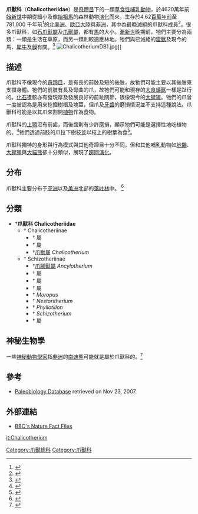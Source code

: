 {{Automatic Taxobox
| taxon = Chalicotheriidae
| name = 爪獸科
| fossil_range = 中[[始新世|始新世]]至早[[更新世|更新世]] {{Fossil range|46.2|0.781}}
| image = Moropus.jpg
| image_width = 250px
| image_caption = [[石爪獸|石爪獸]]，展示於[[美國國立自然史博物館|美國國立自然史博物館]]
| authority = [[Theodore_Gill|Gill]], 1872<ref name="Gill, 1872">{{cite book|last1=Gill|first1=Theodore|title=Arrangement of the Families of Mammals|date=1872|publisher=Smithsonian|location=Washington|pages=8, 71, 76|url=https://biodiversitylibrary.org/page/1336697|series=Smithsonian Miscellaneous Collections|volume=230|access-date=2018-12-11|archive-date=2018-12-14|archive-url=https://web.archive.org/web/20181214164154/https://www.biodiversitylibrary.org/page/1336697|dead-url=no}}</ref>
| type_genus = {{extinct}}[[爪獸屬|爪獸屬]] ''Chalicotherium''
| type_genus_authority = [[Johann_Jakob_Kaup|J. J. Kaup]], 1833
| subdivision_ranks = [[亞科|亞科]]
| subdivision =
* †{{link-en|爪獸亞科|Chalicotheriinae}} Chalicotheriinae <br>{{small|Gill, 1872}}
* †{{link-en|裂爪獸亞科|Schizotheriinae}} Schizotheriinae <br>{{small|[[William_Jacob_Holland|Holland]] & Peterson, 1914}}<ref>{{cite journal |last = Coombs |first = Margery C. |title = The chalicothere ''Metaschizotherium bavaricum'' (Perissodactyla, Chalicotheriidae, Schizotheriinae) from the Miocene (MN5) Lagerstatte of Sandelzhausen (Germany): description, comparison, and paleoecological significance |journal = Paläontologische Zeitschrift |volume = 83 |issue = 1 |pages = 85–129 |publisher = Springer |location = Berlin / Heidelberg |date = 13 February 2009 |doi = 10.1007/s12542-009-0004-x |url = http://doc.rero.ch/record/209675/files/PAL_E4183.pdf |access-date = 2019-09-16 |archive-date = 2018-07-24 |archive-url = https://web.archive.org/web/20180724012217/http://doc.rero.ch/record/209675/files/PAL_E4183.pdf |dead-url = no }}</ref>
}}
'''爪獸科'''（'''Chalicotheriidae'''）是[[奇蹄目|奇蹄目]]下的一類[[草食性|草食性]][[哺乳動物|哺乳動物]]，於4620萬年前[[始新世|始新世]]中期從細小及像[[始祖馬|始祖馬]]的森林動物[[演化|演化]]而來，生存於4.62[[百萬年前|百萬年前]]至 781,000 千年前<ref>{{Cite web|url=http://paleodb.org/cgi-bin/bridge.pl?action=checkTaxonInfo&taxon_no=43076&is_real_user=1|title=Fossilworks: Chalicotheriidae|website=paleodb.org|access-date=2016-04-19|archive-date=2008-04-30|archive-url=https://web.archive.org/web/20080430003236/http://paleodb.org/cgi-bin/bridge.pl?action=checkTaxonInfo|dead-url=no}}</ref>的[[北美洲|北美洲]]、[[歐亞大陸|歐亞大陸]]與[[非洲|非洲]]，其中{{link-en|奈王爪獸屬|Nestoritherium}}為最晚滅絕的爪獸科成員<ref>{{Cite web|url=http://fossilworks.org/bridge.pl?a=taxonInfo&taxon_no=43085|title=Fossilworks: Nestoritherium|website=fossilworks.org|access-date=2016-04-19|archive-date=2016-05-07|archive-url=https://web.archive.org/web/20160507205201/http://fossilworks.org/bridge.pl?a=taxonInfo&taxon_no=43085|dead-url=no}}</ref>。很多爪獸科，如[[石爪獸屬|石爪獸屬]]及[[爪獸屬|爪獸屬]]，都有[[馬|馬]]的大小。[[漸新世|漸新世]]晚期前，牠們主要分為兩類：一類是生活在草原，而另一類則較適應林地。牠們與已滅絕的[[雷獸|雷獸]]及現今的馬、[[犀牛|犀牛]]及[[貘|貘]]有關。<ref name=MamEv>{{cite book en|author= Savage, RJG, & Long, MR|year=1986 |title= Mammal Evolution: an illustrated guide|url= https://archive.org/details/mammalevolutioni00sava|publisher= Facts on File|location=New York|pages= [https://archive.org/details/mammalevolutioni00sava/page/n102 198]-199|isbn= 0-8160-1194-X}}</ref>
[[File:ChalicotheriumDB1.jpg|thumb]]]]

==描述==
爪獸科不像現今的[[奇蹄目|奇蹄目]]，是有長的前肢及短的後肢，故牠們可能主要以其後肢來支撐身體。牠們的前肢有長及彎曲的爪，故牠們可能和現存的[[大食蟻獸|大食蟻獸]]一樣是趾行的。[[化石|化石]]遺骸亦有發現厚及發展良好的前趾關節，很像現今的[[大猩猩|大猩猩]]。牠們的爪曾一度被認為是用來挖掘樹根及塊莖，但爪及[[牙齒|牙齒]]的磨損情況並不支持這種說法。爪獸科可能是以其爪來割開[[植物|植物]]作為食物。

爪獸科的[[上顎|上顎]]沒有前齒，而後齒則有少許磨損，顯示牠們可能是選擇性地吃植物的。<ref>{{cite book en|editor=Palmer, D.|year=1999 |title= The Marshall Illustrated Encyclopedia of Dinosaurs and Prehistoric Animals|publisher= Marshall Editions|location=London|pages= 260|isbn= 1-84028-152-9}}</ref>牠們透過前肢的爪拉下樹枝並以枝上的樹葉為食<ref>{{cite book |editor=Palmer, D.|year=1999 |title= The Marshall Illustrated Encyclopedia of Dinosaurs and Prehistoric Animals|publisher= Marshall Editions|location=London|isbn= 1-84028-152-9|page= 260}}</ref>。

爪獸科獨特的身形與行為模式與其他奇蹄目十分不同，但和其他哺乳動物如[[地懶|地懶]]、[[大猩猩|大猩猩]]與[[大貓熊|大貓熊]]卻十分類似，展現了[[趨同演化|趨同演化]]。

== 分布 ==
爪獸科主要分布于[[亚洲|亚洲]]以及[[美洲|美洲]]北部的[[落叶林|落叶林]]中。
<ref>{{Cite web |url=http://www.bbc.co.uk/nature/wildfacts/factfiles/449.shtml |title=存档副本 |accessdate=2008-05-26 |archive-date=2012-07-19 |archive-url=https://archive.is/20120719153810/www.bbc.co.uk/nature/wildfacts/factfiles/449.shtml |dead-url=no }}</ref>

== 分類 ==
* †'''爪獸科 Chalicotheriidae''' {{small|Gill, 1872}}
** †{{link-en|爪獸亞科|Chalicotheriinae}} Chalicotheriinae {{small|Gill, 1872}}
*** †''{{link-en|Anisodon}}'' 屬
*** †''{{link-en|Butleria}}'' 屬
*** †[[爪獸屬|爪獸屬]] ''Chalicotherium''
** †{{link-en|裂爪獸亞科|Schizotheriinae}} Schizotheriinae {{small|Holland & Peterson, 1914}}
*** †[[爪腳獸屬|爪腳獸屬]] ''Ancylotherium''
*** †''{{link-en|Borissiakia}}'' 屬
*** †''{{link-en|Chemositia}}'' 屬
*** †''{{link-en|Metaschizotherium}}'' 屬
*** †{{link-en|石爪獸屬|Moropus}} ''Moropus''
*** †{{link-en|奈王爪獸屬|Nestoritherium}} ''Nestoritherium''
*** †{{link-en|掠葉爪獸屬|Phyllotillon}} ''Phyllotillon''
*** †{{link-en|裂爪獸屬|Schizotherium}} ''Schizotherium''
*** †''{{link-en|Tylocephalonyx}}'' 屬

==神秘生物學==
一些[[神秘動物學|神秘動物學家]]指[[非洲|非洲]]的[[南迪熊|南迪熊]]可能就是屬於爪獸科的。<ref>{{Cite web |url=http://www.cryptozoology.com/cryptids/nandi_bear.php |title=存档副本 |accessdate=2008-05-26 |archive-date=2007-05-27 |archive-url=https://web.archive.org/web/20070527203300/http://www.cryptozoology.com/cryptids/nandi_bear.php |dead-url=no }}</ref>

==參考==
{{reflist}}
* [http://paleodb.org/cgi-bin/bridge.pl?action=checkTaxonInfo&taxon_no=43076&is_real_user=0 Paleobiology Database] {{Wayback|url=http://paleodb.org/cgi-bin/bridge.pl?action=checkTaxonInfo&taxon_no=43076&is_real_user=0 |date=20080224084452 }} retrieved on Nov 23, 2007.

==外部連結==
*[http://www.bbc.co.uk/nature/wildfacts/factfiles/449.shtml BBC's Nature Fact Files] {{Webarchive|url=https://archive.is/20120719153810/www.bbc.co.uk/nature/wildfacts/factfiles/449.shtml |date=2012-07-19 }}

{{Portal|滅絕與瀕危物種}}
{{爪獸亞目}}
{{Taxonbar|from=Q1081383}}
[[Category:爪獸總科|Category:爪獸總科]]
[[Category:爪獸科|Category:爪獸科]]

[[it:Chalicotherium|it:Chalicotherium]]